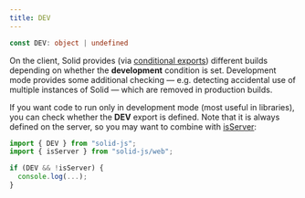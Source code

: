 ```yaml
---
title: DEV
---
```


```ts
const DEV: object | undefined
```

On the client, Solid provides (via [conditional exports](https://nodejs.org/api/packages.html#conditional-exports)) different builds depending on whether the **development** condition is set. 
Development mode provides some additional checking — e.g. detecting accidental use of multiple instances of Solid — which are removed in production builds.

If you want code to run only in development mode (most useful in libraries), you can check whether the **DEV** export is defined. 
Note that it is always defined on the server, so you may want to combine with [isServer](/solid-js/reference/rendering/is-server):

```ts
import { DEV } from "solid-js";
import { isServer } from "solid-js/web";

if (DEV && !isServer) {
  console.log(...);
}
```
